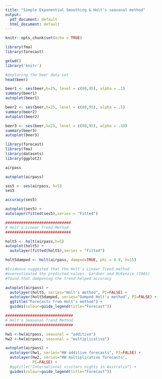 ```yaml
---
title: "Simple Exponential Smoothing & Holt's seasonal method"
output:
  pdf_document: default
  html_document: default
---
```


```r
knitr::opts_chunk$set(echo = TRUE)
```
```r
library(fma)
library(forecast)
```


```r
getwd()
library('knitr')
```



```r
#exploring the beer data set
head(beer)
```

```r

beer1 <- ses(beer,h=25, level = c(80,95), alpha = .1)
summary(beer1)
autoplot(beer1)
```
```r
beer2 <- ses(beer,h=25, level = c(80,95), alpha = .5)
summary(beer2)
autoplot(beer2)
```

```r
beer3 <- ses(beer,h=25, level = c(80,95), alpha = .10)
summary(beer3)
autoplot(beer3)
```

```r
library(forecast)
library(fma)
library(datasets)
library(ggplot2)
```

```r
airpass

autoplot(airpass)
```
```r

ses5 <- ses(airpass, h=5)
ses5

accuracy(ses5)
```
```r
autoplot(ses5) +
autolayer(fitted(ses5),series = "Fitted")
```

```r
#############################
# Holt's Linear Trend Method
#############################

holt5 <- holt(airpass,h=5)
autoplot(holt5) + 
  autolayer(fitted(holt5),series = "Fitted")

holt5damped <- holt(airpass, damped=TRUE, phi = 0.9, h=15)
```

```r

#Evidence suggested that the Holt's Linear Trend method 
#overestimated the predicted values. Gardner and McKenzie (1985) 
#found that dampening the trend helped accuracy

autoplot(airpass) +
  autolayer(holt5, series="Holt's method", PI=FALSE) +
  autolayer(holt5damped, series="Damped Holt's method", PI=FALSE) +
  ggtitle("Forecasts from Holt's method") + 
  guides(colour=guide_legend(title="Forecast"))
```
```r
##############################
# Holt's Seasonal Trend Method
##############################

hw1 <-hw(airpass, seasonal = "additive")
hw2 <-hw(airpass, seasonal = "multiplicative")

autoplot(airpass) +
  autolayer(hw1, series="HW additive forecasts", PI=FALSE) +
  autolayer(hw2, series="HW multiplicative forecasts",
            PI=FALSE) +
  #ggtitle("International visitors nights in Australia") +
  guides(colour=guide_legend(title="Forecast"))
```

